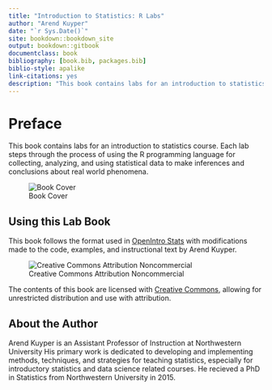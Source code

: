 ```yaml
---
title: "Introduction to Statistics: R Labs"
author: "Arend Kuyper"
date: "`r Sys.Date()`"
site: bookdown::bookdown_site
output: bookdown::gitbook
documentclass: book
bibliography: [book.bib, packages.bib]
biblio-style: apalike
link-citations: yes
description: "This book contains labs for an introduction to statistics course. Each lab steps through the process of using the R programming language for collecting, analyzing, and using statistical data to make inferences and conclusions about real world phenomena."
---
```

# Preface {-} 

This book contains labs for an introduction to statistics course. Each lab steps through the process of using the R programming language for collecting, analyzing, and using statistical data to make inferences and conclusions about real world phenomena.

![Book Cover](./assets/images/cover.png) 

## Using this Lab Book

This book follows the format used in [OpenIntro Stats](https://www.openintro.org/stat/textbook.php?stat_book=os) with modifications made to the code, examples, and instructional text by Arend Kuyper.

![Creative Commons Attribution Noncommercial ](./assets/images/by-nc.png)

The contents of this book are licensed with [Creative Commons](https://creativecommons.org/), allowing for unrestricted distribution and use with attribution.

## About the Author

Arend Kuyper is an Assistant Professor of Instruction at Northwestern University His primary work is dedicated to developing and implementing methods, techniques, and strategies for teaching statistics, especially for introductory statistics and data science related courses. He recieved a PhD in Statistics from Northwestern University in 2015. 
